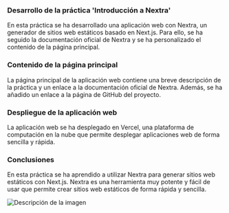 ### Desarrollo de la práctica 'Introducción a Nextra'

En esta práctica se ha desarrollado una aplicación web con Nextra, un generador de sitios web estáticos basado en Next.js. 
Para ello, se ha seguido la documentación oficial de Nextra y se ha personalizado el contenido de la página principal.

### Contenido de la página principal

La página principal de la aplicación web contiene una breve descripción de la práctica y un enlace a la documentación oficial de Nextra.
 Además, se ha añadido un enlace a la página de GitHub del proyecto.

### Despliegue de la aplicación web

La aplicación web se ha desplegado en Vercel, una plataforma de computación en la nube que permite desplegar aplicaciones web de forma sencilla y rápida.

### Conclusiones

En esta práctica se ha aprendido a utilizar Nextra para generar sitios web estáticos con Next.js. 
Nextra es una herramienta muy potente y fácil de usar que permite crear sitios web estáticos de forma rápida y sencilla.

<div class="bleed">
    <!-- Aquí va el contenido que quieres que ocupe toda la pantalla -->
    <img src="/path/to/image.jpg" alt="Descripción de la imagen" />
</div>
